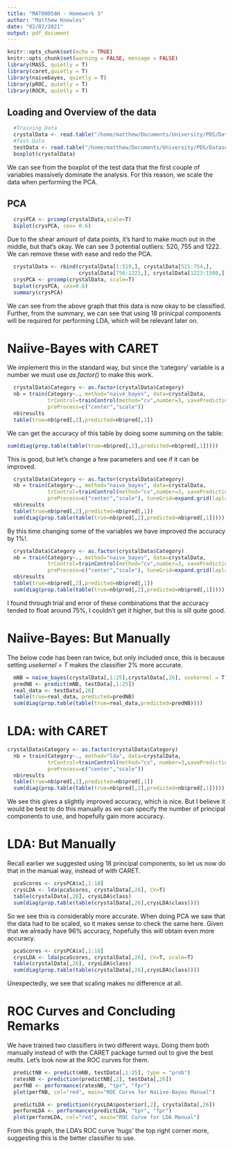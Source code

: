 ```yaml
---
title: "MAT00058H - Homework 3"
author: "Matthew Knowles"
date: "02/02/2021"
output: pdf_document
---
```


```r
knitr::opts_chunk$set(echo = TRUE)
knitr::opts_chunk$set(warning = FALSE, message = FALSE) 
library(MASS, quietly = T)
library(caret,quietly = T)
library(naivebayes, quietly = T)
library(pROC, quietly = T)
library(ROCR, quietly = T)
```

## Loading and Overview of the data

```r
  #Training Data
  crystalData <- read.table("/home/matthew/Documents/University/PDS/Datasets/train1500.txt",header = T)
  #Test Data
  testData <- read.table("/home/matthew/Documents/University/PDS/Datasets/test144.txt", header = T)
  boxplot(crystalData)
```

We can see from the boxplot of the test data that the first couple of variables massively dominate the analysis. For this reason, we scale the data when performing the PCA.

## PCA

```r
  crysPCA <- prcomp(crystalData,scale=T)
  biplot(crysPCA, cex= 0.6)
```

Due to the shear amount of data points, it's hard to make much out in the middle, but that's okay. We can see 3 potential outliers: 520, 755 and 1222. We can remove these with ease and redo the PCA.

```r
  crystalData <- rbind(crystalData[1:519,], crystalData[521:754,], 
                       crystalData[756:1221,], crystalData[1223:1500,])
  crysPCA <- prcomp(crystalData, scale=T)
  biplot(crysPCA, cex=0.6)
  summary(crysPCA)
```

We can see from the above graph that this data is now okay to be classified. Further, from the summary, we can see that using 18 prinicpal components will be required for performing LDA, which will be relevant later on.

# Naiive-Bayes with CARET

We implement this in the standard way, but since the 'category' variable is a number we must use *as.factor()* to make this work. 

```r
  crystalData$Category <- as.factor(crystalData$Category)
  nb = train(Category~., method="naive_bayes", data=crystalData, 
             trControl=trainControl(method="cv",number=3, savePredictions = T), 
             preProcess=c("center","scale"))
  nb$results
  table(true=nb$pred[,2],predicted=nb$pred[,1])
```

We can get the accuracy of this table by doing some summing on the table:

```r
sum(diag(prop.table(table(true=nb$pred[,2],predicted=nb$pred[,1]))))
```
This is good, but let's change a few parameters and see if it can be improved.

```r
  crystalData$Category <- as.factor(crystalData$Category)
  nb = train(Category~., method="naive_bayes", data=crystalData, 
             trControl=trainControl(method="cv",number=3, savePredictions = T), 
             preProcess=c("center","scale"), tuneGrid=expand.grid(laplace = 0, usekernel=T, adjust=1))
  nb$results
  table(true=nb$pred[,2],predicted=nb$pred[,1])
  sum(diag(prop.table(table(true=nb$pred[,2],predicted=nb$pred[,1]))))
```

By this time changing some of the variables we have improved the accuracy by 1%!. 

```r
  crystalData$Category <- as.factor(crystalData$Category)
  nb = train(Category~., method="naive_bayes", data=crystalData, 
             trControl=trainControl(method="cv",number=3, savePredictions = T), 
             preProcess=c("center","scale"), tuneGrid=expand.grid(laplace = 1, usekernel=F, adjust=0))
  nb$results
  table(true=nb$pred[,2],predicted=nb$pred[,1])
  sum(diag(prop.table(table(true=nb$pred[,2],predicted=nb$pred[,1]))))
```

I found through trial and error of these combinations that the accuracy tended to float around 75%, I couldn't get it higher, but this is sill quite good.

# Naiive-Bayes: But Manually

The below code has been ran twice, but only included once, this is because setting *usekernel = T* makes the classifier 2% more accurate.

```r
  mNB = naive_bayes(crystalData[,1:25],crystalData[,26], usekernel = T)
  predNB <- predict(mNB, testData[,1:25])
  real_data <- testData[,26]
  table(true=real_data, predicted=predNB)
  sum(diag(prop.table(table(true=real_data,predicted=predNB))))
```

# LDA: with CARET

```r
crystalData$Category <- as.factor(crystalData$Category)
  nb = train(Category~., method="lda", data=crystalData, 
             trControl=trainControl(method="cv", number=3,savePredictions = T), 
             preProcess=c("center","scale"))
  nb$results
  table(true=nb$pred[,2],predicted=nb$pred[,1])
  sum(diag(prop.table(table(true=nb$pred[,2],predicted=nb$pred[,1]))))
```

We see this gives a slightly improved accuracy, which is nice. But I believe it would be best to do this manually as we can specify the number of principal components to use, and hopefully gain more accuracy.

# LDA: But Manually

Recall earlier we suggested using 18 principal components, so let us now do that in the manual way, instead of with CARET.

```r
  pcaScores <- crysPCA$x[,1:18]
  crysLDA <- lda(pcaScores, crystalData[,26], CV=T)
  table(crystalData[,26], crysLDA$class)
  sum(diag(prop.table(table(crystalData[,26],crysLDA$class))))
```

So we see this is considerably more accurate. When doing PCA we saw that the data had to be scaled, so it makes sense to check the same here. Given that we already have 96% accuracy, hopefully this will obtain even more accuracy.

```r
  pcaScores <- crysPCA$x[,1:18]
  crysLDA <- lda(pcaScores, crystalData[,26], CV=T, scale=T)
  table(crystalData[,26], crysLDA$class)
  sum(diag(prop.table(table(crystalData[,26],crysLDA$class))))
```

Unexpectedly, we see that scaling makes no difference at all. 

# ROC Curves and Concluding Remarks

We have trained two classifiers in two different ways. Doing them both manually instead of with the CARET package turned out to give the best reults. Let's look now at the ROC curves for them.

```r
  predictNB <- predict(mNB, testData[,1:25], type = "prob")
  ratesNB <- prediction(predictNB[,2], testData[,26])
  perfNB <- performance(ratesNB, "tpr", "fpr")
  plot(perfNB, col="red", main="ROC Curve for Naiive-Bayes Manual")
```

```r
  predictLDA <- prediction(crysLDA$posterior[,2], crystalData[,26])
  performLDA <- performance(predictLDA, "tpr", "fpr")
  plot(performLDA, col="red", main="ROC Curve for LDA Manual")
```

From this graph, the LDA's ROC curve 'hugs' the top right corner more, suggesting this is the better classifier to use.
